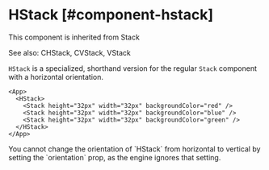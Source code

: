 # HStack [#component-hstack]

This component is inherited from <SmartLink href="/new-components/Stack">Stack</SmartLink>

See also: <SmartLink href="/new-components/CHStack">CHStack</SmartLink>, <SmartLink href="/new-components/CVStack">CVStack</SmartLink>, <SmartLink href="/new-components/VStack">VStack</SmartLink>

`HStack` is a specialized, shorthand version for the regular `Stack` component with a horizontal orientation.

```xmlui-pg copy display name="Example: HStack"
<App>
  <HStack>
    <Stack height="32px" width="32px" backgroundColor="red" />
    <Stack height="32px" width="32px" backgroundColor="blue" />
    <Stack height="32px" width="32px" backgroundColor="green" />
  </HStack>
</App>
```

<Callout type="info" emoji="📔">
You cannot change the orientation of `HStack` from horizontal to vertical by setting the `orientation` prop, as the engine ignores that setting.
</Callout>


